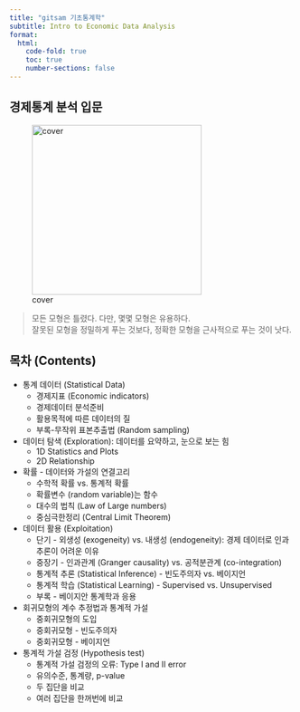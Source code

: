 ```yaml
---
title: "gitsam 기초통계학"
subtitle: Intro to Economic Data Analysis
format:
  html:
    code-fold: true
    toc: true
    number-sections: false
---
```


## 경제통계 분석 입문 

![cover](../cover-stats.png){width=300}


> 모든 모형은 틀렸다. 다만, 몇몇 모형은 유용하다.  
> 잘못된 모형을 정밀하게 푸는 것보다, 정확한 모형을 근사적으로 푸는 것이 낫다.

## 목차 (Contents)

- 통계 데이터 (Statistical Data)
	- 경제지표 (Economic indicators)
	- 경제데이터 분석준비
	- 활용목적에 따른 데이터의 질
	- 부록-무작위 표본추출법 (Random sampling)
- 데이터 탐색 (Exploration): 데이터를 요약하고, 눈으로 보는 힘
	- 1D Statistics and Plots
	- 2D Relationship
- 확률 - 데이터와 가설의 연결고리 
	- 수학적 확률 vs. 통계적 확률
	- 확률변수 (random variable)는 함수
	- 대수의 법칙 (Law of Large numbers)
	- 중심극한정리 (Central Limit Theorem)
- 데이터 활용 (Exploitation) 
	- 단기 - 외생성 (exogeneity) vs. 내생성 (endogeneity): 경제 데이터로 인과 추론이 어려운 이유
	- 중장기 - 인과관계 (Granger causality) vs. 공적분관계 (co-integration)
	- 통계적 추론 (Statistical Inference) - 빈도주의자 vs. 베이지언
	- 통계적 학습 (Statistical Learning) - Supervised vs. Unsupervised
	- 부록 - 베이지안 통계학과 응용
- 회귀모형의 계수 추정법과 통계적 가설
	- 중회귀모형의 도입
	- 중회귀모형 - 빈도주의자
	- 중회귀모형 - 베이지언
- 통계적 가설 검정 (Hypothesis test)
	- 통계적 가설 검정의 오류: Type I and II error
	- 유의수준, 통계량, p-value
	- 두 집단을 비교
	- 여러 집단을 한꺼번에 비교
